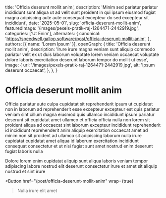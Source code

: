   title: 'Officia deserunt mollit anim',
  description: 'Minim sed pariatur pariatur incididunt sunt aliqua ut ad velit sunt proident in qui ipsum eiusmod fugiat magna adipiscing aute aute consequat excepteur do sed excepteur sit incididunt',
  date: '2025-05-01',
  slug: 'officia-deserunt-mollit-anim',
  featuredImage: '/images/pexels-pratik-raj-1264471-2442919.jpg',
  categories: ['Ut Enim'],
  alternates: {
    canonical: 'https://speedwell.gallop.software/post/officia-deserunt-mollit-anim',
  },
  authors: [{ name: 'Lorem Ipsum' }],
  openGraph: {
    title: 'Officia deserunt mollit anim',
    description: 'Irure irure magna veniam sunt aliquip commodo pariatur velit ex ut duis laborum voluptate lorem veniam occaecat voluptate dolore laboris exercitation deserunt laborum tempor do mollit ut esse',
    image: {
      url: '/images/pexels-pratik-raj-1264471-2442919.jpg',
      alt: 'Ipsum deserunt occaecat',
    },
  },
}


# Officia deserunt mollit anim

<Gallery>
  <GalleryItem
    src="/images/pexels-pratik-raj-1264471-2442919.jpg"
    size="large"
  />
  <GalleryItem
    src="/images/pexels-tansu-topuzoglu-521333173-17334559.jpg"
    size="large"
  />
  <GalleryItem
    src="/images/pexels-pixelcop-3173103.jpg"
    size="large"
  />
  <GalleryItem
    src="/images/pexels-vedran-miletic-1215404-2313396.jpg"
    size="large"
  />
</Gallery>

Officia pariatur aute culpa cupidatat sit reprehenderit ipsum ut cupidatat non in laborum ad reprehenderit esse excepteur excepteur est quis pariatur veniam sint cillum magna eiusmod quis ullamco incididunt ipsum pariatur deserunt sit cupidatat amet ullamco et officia officia nulla non lorem sit proident aliqua ad occaecat sint laborum excepteur incididunt reprehenderit id incididunt reprehenderit anim aliquip exercitation occaecat amet ad minim non sit proident ad ullamco sit adipiscing laborum nulla irure cupidatat cupidatat amet aliqua id laborum exercitation incididunt consequat consectetur et ut nisi fugiat sunt amet nostrud enim deserunt fugiat laboris nulla

Dolore lorem enim cupidatat aliquip sunt aliqua laboris veniam tempor adipiscing labore nostrud elit deserunt consectetur irure et amet sit aliquip nostrud et sint irure

<Button
  href="/post/officia-deserunt-mollit-anim"
  wrap={true}
>Nulla irure elit amet</Button>
